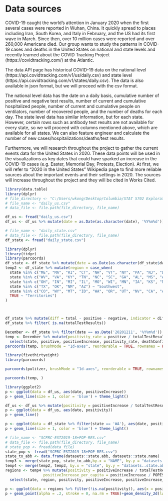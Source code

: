 # Data sources

COVID-19 caught the world’s attention in January 2020 when the first several cases were reported in Wuhan, China. It quickly spread to places including Iran, South Korea, and Italy in February, and the US had its first wave in March. Since then, over 10 million cases were reported and over 260,000 Americans died. Our group wants to study the patterns in COVID-19 cases and deaths in the United States on national and state levels and recently learned about the COVID Tracking Project (https://covidtracking.com/) at the Atlantic.

The data API page has historical COVID-19 data on the national level (https://api.covidtracking.com/v1/us/daily.csv) and state level (https://api.covidtracking.com/v1/states/daily.csv). The data is also available in json format, but we will proceed with the csv format.

The national level data has the date on a daily basis, cumulative number of positive and negative test results, number of current and cumulative hospitalized people, number of current and cumulative people on ventilators, number of recovered people, and the number of deaths for each day. The state level data has similar information, but for each state. However, certain rows such as antibody test results are not available for every state, so we will proceed with columns mentioned above, which are available for all states. We can also feature engineer and calculate the number of new cases/hospitalizations/deaths/test results.

Furthermore, we will research throughout the project to gather the current events data for the United States in 2020. These data points will be used in the visualizations as key dates that could have sparked an increase in the COVID-19 cases (e.g. Easter, Memorial Day, Protests, Election). At first, we will refer to “2020 in the United States” Wikipedia page to find more reliable sources about the important events and their settings in 2020. The sources will increase throughout the project and they will be cited in Works Cited.

```r
library(data.table)
library(dplyr)
# file_directory <- "C:/Users/wkong/Desktop/Columbia/STAT 5702 Exploratory Data Analysis/Final Project"
# file_name <- "daily_us.csv"
# data_file <- file.path(file_directory, file_name)

df_us <- fread("daily_us.csv")
df_us <- df_us %>% mutate(date = as.Date(as.character(date), '%Y%m%d'))

# file_name <- "daily_state.csv"
# data_file <- file.path(file_directory, file_name)
df_state <- fread("daily_state.csv")
```

```r
library(dplyr)
library(tidyr)
library(parcoords)
df_state <- df_state %>% mutate(date = as.Date(as.character(df_state$date), "%Y%m%d"))
temp2 <- df_state %>% mutate(region = case_when(
  state %in% c("ME", "MA", "RI", "CT", "NH", "VT", "NY", "PA", "NJ", "DE", "MD", "DC") ~ "Northeast",
  state %in% c("WV", "VA", "KY", "TN", "NC", "SC", "GA", "AL", "MS", "AR", "LA", "FL") ~ "Southeast",
  state %in% c("OH", "IN", "MI", "IL", "MO", "WI", "MN", "IA", "KS", "NE", "SD", "ND") ~ "Midwest",
  state %in% c("TX", "OK", "NM", "AZ") ~ "Southwest",
  state %in% c("CO", "WY", "MT", "ID", "WA", "OR", "UT", "NV", "CA", "AK", "HI") ~ "West",
  TRUE ~ "Territories")
)



df_state %>% mutate(diff = total - positive - negative, indicator = diff !=0) %>% filter(indicator == FALSE) %>% select(diff) %>% table
df_state %>% filter( is.na(totalTestResults))

December <- df_state %>% filter(date == as.Date('20201211', '%Y%m%d'))
temp <- December %>% mutate(positivity_rate = positive / totalTestResults) %>% 
  select(state, positive, positiveIncrease, positivity_rate, deathConfirmed)
parcoords(temp, brushMode = "1d-axes", reorderable = TRUE, rownames = FALSE)
```

```r
library(fivethirtyeight)
library(parcoords)

parcoords(pulitzer, brushMode = "1d-axes", reorderable = TRUE, rownames = FALSE)

parcoords(temp, )
```

```r
library(ggplot2)
p <- ggplot(data = df_us, aes(date, positiveIncrease))
p + geom_line(size = 1, color = 'blue') + theme_light()
```

```r
df_us <- df_us %>% mutate(positivity = positiveIncrease / totalTestResultsIncrease)
p <- ggplot(data = df_us, aes(date, positivity))
p + geom_line()
```

```r
p <- ggplot(data = df_state %>% filter(state == 'WA'), aes(date, positiveIncrease))
p + geom_line(size = 1, color = 'blue') + theme_light()
```

```r
# file_name <- "SCPRC-EST2019-18+POP-RES.csv"
# data_file <- file.path(file_directory, file_name)
# state_pop <- fread(data_file)
state_pop <- fread("SCPRC-EST2019-18+POP-RES.csv")
state_to_abb <- data.frame(datasets::state.abb, datasets::state.name)
temp3 <- merge(state_pop, state_to_abb,by.x = "NAME", by.y = "datasets..state.name")
temp4 <- merge(temp2, temp3, by.x = "state", by.y = "datasets..state.abb")
regions <- temp4 %>% mutate(positivity = positiveIncrease / totalTestResultsIncrease,
                 positiveIncrease_per_capita = positiveIncrease / POPESTIMATE2019) %>%
  select(state, region, positivity, positiveIncrease, positiveIncrease_per_capita, date)

p <- ggplot(data = regions %>% filter(!is.na(positivity)), aes(x = positivity,y = positiveIncrease_per_capita, col = region))
p + geom_point(alpha = .2, stroke = 0, na.rm = TRUE)+geom_density_2d(lwd = 0.5)+theme_classic()
```
